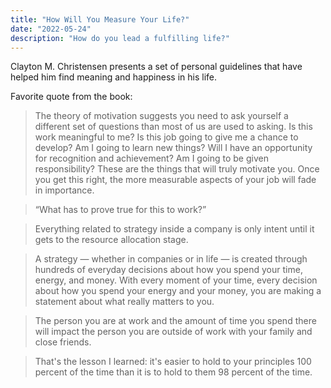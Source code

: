 ```yaml
---
title: "How Will You Measure Your Life?"
date: "2022-05-24"
description: "How do you lead a fulfilling life?"
---
```


Clayton M. Christensen presents a set of personal guidelines that have helped him find meaning and happiness in his life.

Favorite quote from the book:

> The theory of motivation suggests you need to ask yourself a different set of questions than most of us are used to asking. Is this work meaningful to me? Is this job going to give me a chance to develop? Am I going to learn new things? Will I have an opportunity for recognition and achievement? Am I going to be given responsibility? These are the things that will truly motivate you. Once you get this right, the more measurable aspects of your job will fade in importance.

> “What has to prove true for this to work?”

> Everything related to strategy inside a company is only intent until it gets to the resource allocation stage.

> A strategy — whether in companies or in life — is created through hundreds of everyday decisions about how you spend your time, energy, and money. With every moment of your time, every decision about how you spend your energy and your money, you are making a statement about what really matters to you.

> The person you are at work and the amount of time you spend there will impact the person you are outside of work with your family and close friends.

> That's the lesson I learned: it's easier to hold to your principles 100 percent of the time than it is to hold to them 98 percent of the time.
